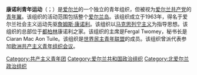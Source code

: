 '''康诺利青年运动'''（{{lang-ga|Ógra Uí Chonghaile}}；{{lang-en|Connolly Youth Movement}}）是[[爱尔兰|爱尔兰]]的一个独立的青年组织，但被视为[[爱尔兰共产党|爱尔兰共产党]]的[[青年翼|青年翼]]。该组织的活动范围包括整个[[爱尔兰岛|爱尔兰岛]]。该组织成立于1963年，得名于爱尔兰社会主义运动先驱[[詹姆斯·康诺利|詹姆斯·康诺利]]。该组织以[[马克思列宁主义|马克思列宁主义]]为指导思想。该组织的总部位于[[都柏林|都柏林]]康诺利之家。该组织的主席是Fergal Twomey，秘书长是Ciaran Mac Aon Tuile。该组织是[[世界民主青年联盟|世界民主青年联盟]]的成员。该组织曾派代表参加[[欧洲共产主义青年组织会议|欧洲共产主义青年组织会议]]。

[[Category:共产主义青年团|Category:共产主义青年团]]
[[Category:爱尔兰共和国政治组织|Category:爱尔兰共和国政治组织]]
[[Category:北爱尔兰政治组织|Category:北爱尔兰政治组织]]